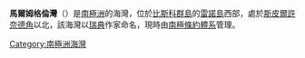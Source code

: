 {{unreferenced|time=2013-10-27T05:35:45+00:00}}
{{coord|65|45|S|66|7|W|source:GNIS|display=title}}

'''馬爾姆格倫灣'''（{{lang-en|Malmgren Bay}}）是[[南極洲|南極洲]]的海灣，位於[[比斯科群島|比斯科群島]]的[[雷諾島|雷諾島]]西部，處於[[斯皮爾許奈德角|斯皮爾許奈德角]]以北，該海灣以[[瑞典|瑞典]]作家命名，現時由[[南極條約體系|南極條約體系]]管理。

{{DEFAULTSORT:Malmgren Bay}}
[[Category:南極洲海灣|Category:南極洲海灣]]


{{Biscoes-geo-stub}}